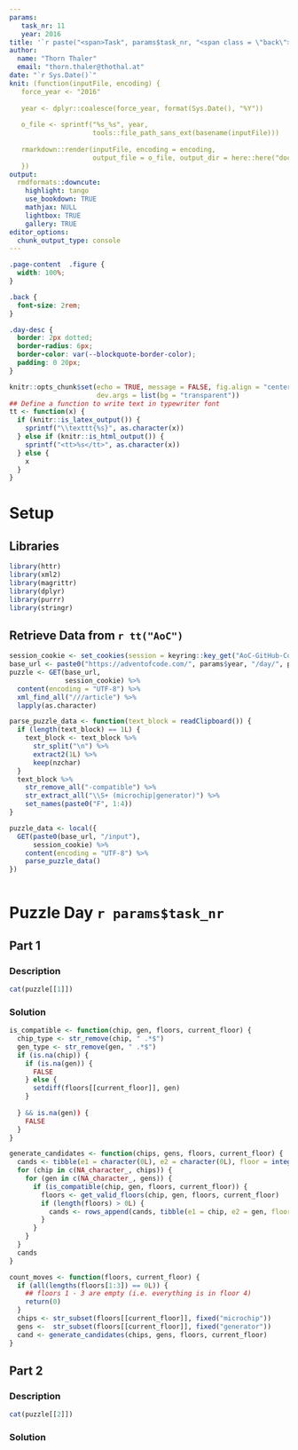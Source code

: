 ```yaml
---
params:
   task_nr: 11
   year: 2016
title: '`r paste("<span>Task", params$task_nr, "<span class = \"back\"><a href = \"index.html\">", fontawesome::fa("home"), "</a></span></span>")`'
author: 
  name: "Thorn Thaler"
  email: "thorn.thaler@thothal.at"
date: "`r Sys.Date()`"
knit: (function(inputFile, encoding) {
   force_year <- "2016"
   
   year <- dplyr::coalesce(force_year, format(Sys.Date(), "%Y"))
   
   o_file <- sprintf("%s_%s", year, 
                     tools::file_path_sans_ext(basename(inputFile)))
                     
   rmarkdown::render(inputFile, encoding = encoding, 
                     output_file = o_file, output_dir = here::here("docs"))
   })
output: 
  rmdformats::downcute:
    highlight: tango
    use_bookdown: TRUE
    mathjax: NULL
    lightbox: TRUE
    gallery: TRUE
editor_options: 
  chunk_output_type: console
---
```


```css
.page-content  .figure {
  width: 100%;
}

.back {
  font-size: 2rem;
}

.day-desc {
  border: 2px dotted;
  border-radius: 6px;
  border-color: var(--blockquote-border-color);
  padding: 0 20px;
}
```


```r
knitr::opts_chunk$set(echo = TRUE, message = FALSE, fig.align = "center",
                      dev.args = list(bg = "transparent"))
## Define a function to write text in typewriter font
tt <- function(x) {
  if (knitr::is_latex_output()) {
    sprintf("\\texttt{%s}", as.character(x))
  } else if (knitr::is_html_output()) {
    sprintf("<tt>%s</tt>", as.character(x))
  } else {
    x
  }
}
```

# Setup

## Libraries

```r
library(httr)
library(xml2)
library(magrittr)
library(dplyr)
library(purrr)
library(stringr)
```

## Retrieve Data from `r tt("AoC")`


```r
session_cookie <- set_cookies(session = keyring::key_get("AoC-GitHub-Cookie"))
base_url <- paste0("https://adventofcode.com/", params$year, "/day/", params$task_nr)
puzzle <- GET(base_url,
              session_cookie) %>% 
  content(encoding = "UTF-8") %>% 
  xml_find_all("///article") %>% 
  lapply(as.character)

parse_puzzle_data <- function(text_block = readClipboard()) {
  if (length(text_block) == 1L) {
    text_block <- text_block %>% 
      str_split("\n") %>% 
      extract2(1L) %>% 
      keep(nzchar)
  }
  text_block %>% 
    str_remove_all("-compatible") %>% 
    str_extract_all("\\S+ (microchip|generator)") %>% 
    set_names(paste0("F", 1:4))
}

puzzle_data <- local({
  GET(paste0(base_url, "/input"),
      session_cookie) %>% 
    content(encoding = "UTF-8") %>% 
    parse_puzzle_data()
})
```

```r
```

# Puzzle Day `r params$task_nr`

## Part 1

### Description

```r
cat(puzzle[[1]])
```

### Solution

```r
is_compatible <- function(chip, gen, floors, current_floor) {
  chip_type <- str_remove(chip, " .*$")
  gen_type <- str_remove(gen, " .*$")
  if (is.na(chip)) {
    if (is.na(gen)) {
      FALSE
    } else {
      setdiff(floors[[current_floor]], gen)
    }
    
  } && is.na(gen)) {
    FALSE
  } 
}

generate_candidates <- function(chips, gens, floors, current_floor) {
  cands <- tibble(e1 = character(0L), e2 = character(0L), floor = integer(0L))
  for (chip in c(NA_character_, chips)) {
    for (gen in c(NA_character_, gens)) {
      if (is_compatible(chip, gen, floors, current_floor)) {
        floors <- get_valid_floors(chip, gen, floors, current_floor)
        if (length(floors) > 0L) {
          cands <- rows_append(cands, tibble(e1 = chip, e2 = gen, floor = floors))
        }
      }
    }
  }
  cands
}

count_moves <- function(floors, current_floor) {
  if (all(lengths(floors[1:3]) == 0L)) {
    ## floors 1 - 3 are empty (i.e. everything is in floor 4) 
    return(0)
  }
  chips <- str_subset(floors[[current_floor]], fixed("microchip"))
  gens <-  str_subset(floors[[current_floor]], fixed("generator"))
  cand <- generate_candidates(chips, gens, floors, current_floor)
}
```

## Part 2

### Description

```r
cat(puzzle[[2]])
```

### Solution

```r
```
